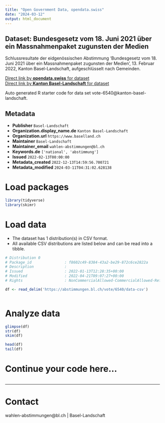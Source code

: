 ```yaml
---
title: "Open Government Data, opendata.swiss"
date: "2024-03-12"
output: html_document
---
```


## Dataset: Bundesgesetz vom 18. Juni 2021 über ein Massnahmenpaket zugunsten der Medien

Schlussresultate der eidgenössischen Abstimmung 'Bundesgesetz vom 18. Juni 2021 über ein Massnahmenpaket zugunsten der Medien', 13. Februar 2022, Kanton Basel-Landschaft, aufgeschlüsselt nach Gemeinden.

[Direct link by **opendata.swiss** for dataset](https://opendata.swiss/de/dataset/bundesgesetz-vom-18-juni-2021-uber-ein-massnahmenpaket-zugunsten-der-medien1)<br>
[Direct link by **Kanton Basel-Landschaft** for dataset](https://abstimmungen.bl.ch/vote/6540/data)

Auto generated R starter code for data set vote-6540@kanton-basel-landschaft.

## Metadata

- **Publisher** `Basel-Landschaft`
- **Organization.display_name.de** `Kanton Basel-Landschaft`
- **Organization.url** `https://www.baselland.ch`
- **Maintainer** `Basel-Landschaft`
- **Maintainer_email** `wahlen-abstimmungen@bl.ch`
- **Keywords.de** `['national', 'abstimmung']`
- **Issued** `2022-02-13T00:00:00`
- **Metadata_created** `2022-12-13T14:59:56.700721`
- **Metadata_modified** `2024-03-11T04:31:02.628138`


# Load packages

```r

library(tidyverse)
library(skimr)

```

# Load data

-   The dataset has 1 distribution(s) in CSV format.
-   All available CSV distributions are listed below and can be read into a tibble.

```r

# Distribution 0
# Package_id               : f8602c49-8384-43a2-be29-872c6ce2822a
# Description              : 
# Issued                   : 2022-01-13T12:28:35+00:00
# Modified                 : 2022-04-21T09:07:27+00:00
# Rights                   : NonCommercialAllowed-CommercialAllowed-ReferenceRequired

df <- read_delim('https://abstimmungen.bl.ch/vote/6540/data-csv')



```

# Analyze data

```r

glimpse(df)
str(df)
skim(df)

head(df)
tail(df)

```

# Continue your code here...

```r

```

------------------------------------------------------------------------

# Contact

wahlen-abstimmungen@bl.ch | Basel-Landschaft
